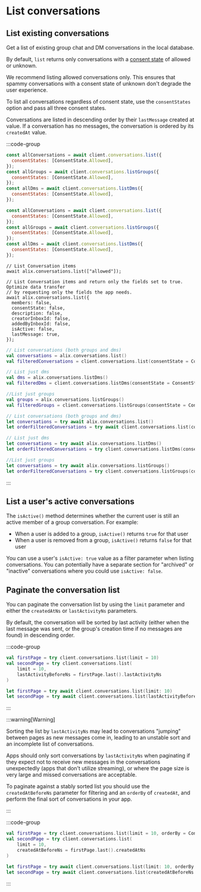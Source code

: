 # List conversations

## List existing conversations

Get a list of existing group chat and DM conversations in the local database.

By default, `list` returns only conversations with a [consent state](/chat-apps/user-consent/user-consent#how-user-consent-preferences-are-set) of allowed or unknown.

We recommend listing allowed conversations only. This ensures that spammy conversations with a consent state of unknown don't degrade the user experience.

To list all conversations regardless of consent state, use the `consentStates` option and pass all three consent states.

Conversations are listed in descending order by their `lastMessage` created at value. If a conversation has no messages, the conversation is ordered by its `createdAt` value.

:::code-group

```js [Browser]
const allConversations = await client.conversations.list({
  consentStates: [ConsentState.Allowed],
});
const allGroups = await client.conversations.listGroups({
  consentStates: [ConsentState.Allowed],
});
const allDms = await client.conversations.listDms({
  consentStates: [ConsentState.Allowed],
});
```

```js [Node]
const allConversations = await client.conversations.list({
  consentStates: [ConsentState.Allowed],
});
const allGroups = await client.conversations.listGroups({
  consentStates: [ConsentState.Allowed],
});
const allDms = await client.conversations.listDms({
  consentStates: [ConsentState.Allowed],
});
```

```tsx [React Native]
// List Conversation items
await alix.conversations.list(["allowed"]);

// List Conversation items and return only the fields set to true. Optimize data transfer
// by requesting only the fields the app needs.
await alix.conversations.list({
  members: false,
  consentState: false,
  description: false,
  creatorInboxId: false,
  addedByInboxId: false,
  isActive: false,
  lastMessage: true,
});
```

```kotlin [Kotlin]
// List conversations (both groups and dms)
val conversations = alix.conversations.list()
val filteredConversations = client.conversations.list(consentState = ConsentState.ALLOWED)

// List just dms
val dms = alix.conversations.listDms()
val filteredDms = client.conversations.listDms(consentState = ConsentState.ALLOWED)

//List just groups
val groups = alix.conversations.listGroups()
val filteredGroups = client.conversations.listGroups(consentState = ConsentState.ALLOWED)

```

```swift [Swift]
// List conversations (both groups and dms)
let conversations = try await alix.conversations.list()
let orderFilteredConversations = try await client.conversations.list(consentState: .allowed)

// List just dms
let conversations = try await alix.conversations.listDms()
let orderFilteredConversations = try client.conversations.listDms(consentState: .allowed)

//List just groups
let conversations = try await alix.conversations.listGroups()
let orderFilteredConversations = try client.conversations.listGroups(consentState: .allowed)
```

:::

## List a user's active conversations

The `isActive()` method determines whether the current user is still an active member of a group conversation. For example:

- When a user is added to a group, `isActive()` returns `true` for that user
- When a user is removed from a group, `isActive()` returns `false` for that user

You can use a user's `isActive: true` value as a filter parameter when listing conversations. You can potentially have a separate section for "archived" or "inactive" conversations where you could use `isActive: false`.

## Paginate the conversation list

You can paginate the conversation list by using the `limit` parameter and either the `createdAtNs` or `lastActivityNs` parameters.

By default, the conversation will be sorted by last activity (either when the last message was sent, or the group's creation time if no messages are found) in descending order.

:::code-group

```kotlin [Kotlin]
val firstPage = try client.conversations.list(limit = 10)
val secondPage = try client.conversations.list(
    limit = 10,
    lastActivityBeforeNs = firstPage.last().lastActivityNs
)
```

```swift [Swift]
let firstPage = try await client.conversations.list(limit: 10)
let secondPage = try await client.conversations.list(lastActivityBeforeNs: firstPage.last!.lastActivityAtNs, limit: 10)
```

:::

:::warning[Warning]

Sorting the list by `lastActivityNs` may lead to conversations "jumping" between pages as new messages come in, leading to an unstable sort and an incomplete list of conversations.

Apps should only sort conversations by `lastActivityNs` when paginating if they expect not to receive new messages in the conversations unexpectedly (apps that don't utilize streaming), or where the page size is very large and missed conversations are acceptable.

To paginate against a stably sorted list you should use the `createdAtBeforeNs` parameter for filtering and an `orderBy` of `createdAt`, and perform the final sort of conversations in your app.

:::

:::code-group

```kotlin [Kotlin]
val firstPage = try client.conversations.list(limit = 10, orderBy = Conversations.ListConversationsOrderBy.CREATED_AT)
val secondPage = try client.conversations.list(
    limit = 10,
    createdAtBeforeNs = firstPage.last().createdAtNs
)
```

```swift [Swift]
let firstPage = try await client.conversations.list(limit: 10, orderBy: .createdAt)
let secondPage = try await client.conversations.list(createdAtBeforeNs: firstPage.last!.createdAtNs, limit: 10)
```

:::

